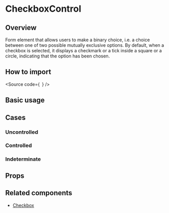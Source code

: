 

<Meta of={Stories} />

# CheckboxControl

## Overview

Form element that allows users to make a binary choice, i.e. a choice between one of two possible mutually exclusive options.
By default, when a checkbox is selected, it displays a checkmark or a tick inside a square or a circle, indicating that the option has been chosen.

## How to import

<Source
  code={`
`}
/>

## Basic usage

<Canvas of={Stories.Base} />

## Cases

### Uncontrolled

<Canvas of={CaseStories.Uncontrolled} />

### Controlled

<Canvas of={CaseStories.Controlled} />

### Indeterminate

<Canvas of={CaseStories.Indeterminate} />

## Props

<ArgTypes of={Stories} />

## Related components

- [Checkbox](?path=/docs/components-form-checkbox--docs)
